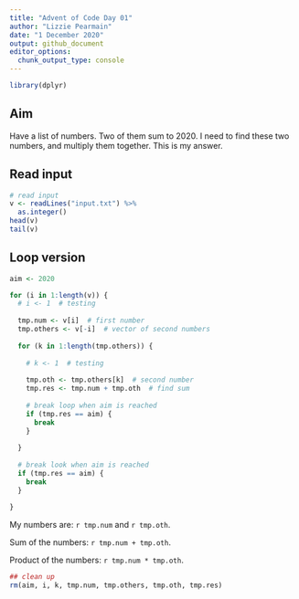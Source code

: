 ```yaml
---
title: "Advent of Code Day 01"
author: "Lizzie Pearmain"
date: "1 December 2020"
output: github_document
editor_options: 
  chunk_output_type: console
---
```


```r
library(dplyr)
```


## Aim

Have a list of numbers. Two of them sum to 2020. I need to find these two numbers, and multiply them together. This is my answer.

## Read input

```r

# read input
v <- readLines("input.txt") %>%
  as.integer()
head(v)
tail(v)

```


## Loop version

```r

aim <- 2020

for (i in 1:length(v)) {
  # i <- 1  # testing
  
  tmp.num <- v[i]  # first number
  tmp.others <- v[-i]  # vector of second numbers
  
  for (k in 1:length(tmp.others)) {
    
    # k <- 1  # testing
    
    tmp.oth <- tmp.others[k]  # second number
    tmp.res <- tmp.num + tmp.oth  # find sum
    
    # break loop when aim is reached
    if (tmp.res == aim) {
      break
    }
    
  }
  
  # break look when aim is reached
  if (tmp.res == aim) {
    break
  }
  
}

```


My numbers are: `r tmp.num` and `r tmp.oth`.

Sum of the numbers: `r tmp.num + tmp.oth`.

Product of the numbers: `r tmp.num * tmp.oth`.

```r

## clean up
rm(aim, i, k, tmp.num, tmp.others, tmp.oth, tmp.res)

```


